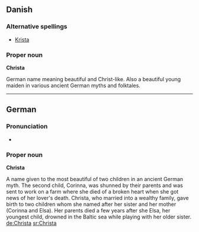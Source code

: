 ==Danish==

===Alternative spellings===
* [[Krista]]

===Proper noun===
'''Christa'''

German name meaning beautiful and Christ-like. Also a beautiful young maiden in various ancient German myths and folktales.

----

==German==

===Pronunciation===
* {{audio|De-Christa.ogg|audio}}

===Proper noun===
'''Christa'''

A name given to the most beautiful of two children in an ancient German myth. The second child, Corinna, was shunned by their parents and was sent to work on a farm where she died of a broken heart when she got news of her lover's death. Christa, who married into a wealthy family, gave birth to two children whom she named after her sister and her mother (Corinna and Elsa). Her parents died a few years after she Elsa, her youngest child, drowned in the Baltic sea while playing with her older sister.
[[de:Christa]]
[[sr:Christa]]